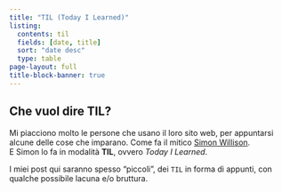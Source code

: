 ```yaml
---
title: "TIL (Today I Learned)"
listing:
  contents: til
  fields: [date, title]
  sort: "date desc"
  type: table
page-layout: full
title-block-banner: true
---
```




::: {.callout-note}

## Che vuol dire TIL?

Mi piacciono molto le persone che usano il loro sito web, per appuntarsi alcune delle cose che imparano. Come fa il mitico [Simon Willison](https://til.simonwillison.net/).<br>
E Simon lo fa in modalità **TIL**, ovvero *Today I Learned*.

I miei post qui saranno spesso "piccoli", dei `TIL` in forma di appunti, con qualche possibile lacuna e/o bruttura.
:::
